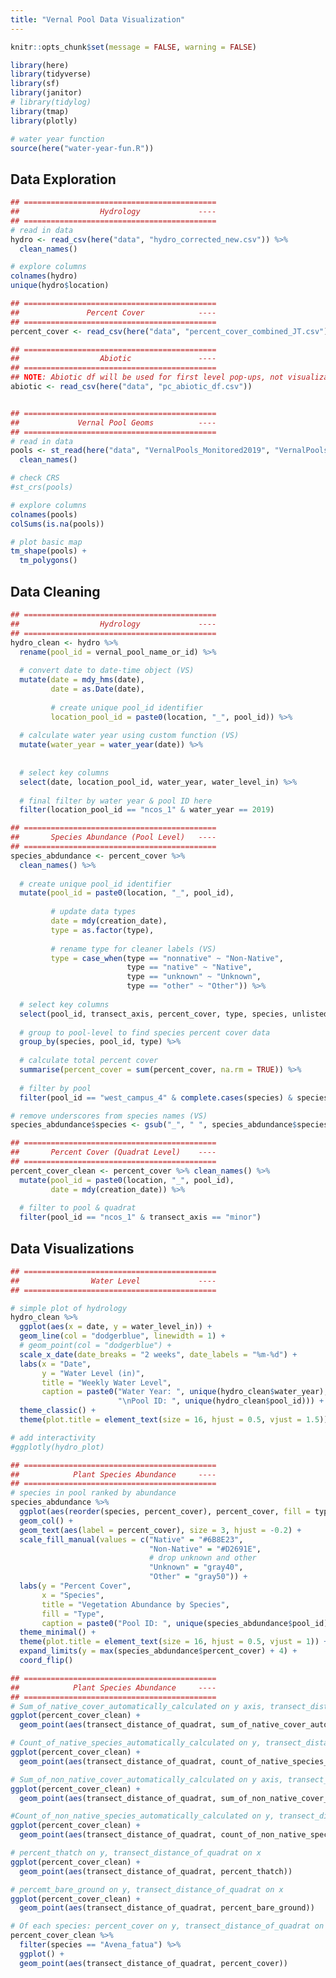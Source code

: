 ```yaml
---
title: "Vernal Pool Data Visualization"
---
```


```r
knitr::opts_chunk$set(message = FALSE, warning = FALSE)
```

```r
library(here)
library(tidyverse)
library(sf)
library(janitor)
# library(tidylog)
library(tmap)
library(plotly)

# water year function
source(here("water-year-fun.R"))
```

## Data Exploration
```r
## ===========================================
##                  Hydrology             ----
## ===========================================
# read in data 
hydro <- read_csv(here("data", "hydro_corrected_new.csv")) %>% 
  clean_names()

# explore columns
colnames(hydro)
unique(hydro$location)

## ===========================================
##               Percent Cover            ----
## ===========================================
percent_cover <- read_csv(here("data", "percent_cover_combined_JT.csv"))

## ===========================================
##                  Abiotic               ----
## ===========================================
## NOTE: Abiotic df will be used for first level pop-ups, not visualizations
abiotic <- read_csv(here("data", "pc_abiotic_df.csv"))


## ===========================================
##             Vernal Pool Geoms          ----
## ===========================================
# read in data
pools <- st_read(here("data", "VernalPools_Monitored2019", "VernalPools_Monitored2019.shp")) %>%
  clean_names()

# check CRS
#st_crs(pools)

# explore columns
colnames(pools)
colSums(is.na(pools))

# plot basic map
tm_shape(pools) +
  tm_polygons()

```


## Data Cleaning
```r
## ===========================================
##                  Hydrology             ----
## ===========================================
hydro_clean <- hydro %>% 
  rename(pool_id = vernal_pool_name_or_id) %>% 
  
  # convert date to date-time object (VS)
  mutate(date = mdy_hms(date),
         date = as.Date(date),
         
         # create unique pool_id identifier
         location_pool_id = paste0(location, "_", pool_id)) %>%
  
  # calculate water year using custom function (VS)
  mutate(water_year = water_year(date)) %>% 
  
  
  # select key columns
  select(date, location_pool_id, water_year, water_level_in) %>%
  
  # final filter by water year & pool ID here
  filter(location_pool_id == "ncos_1" & water_year == 2019)

## ===========================================
##       Species Abundance (Pool Level)   ----
## ===========================================
species_abdundance <- percent_cover %>% 
  clean_names() %>% 
  
  # create unique pool_id identifier
  mutate(pool_id = paste0(location, "_", pool_id),
         
         # update data types
         date = mdy(creation_date),
         type = as.factor(type),
         
         # rename type for cleaner labels (VS)
         type = case_when(type == "nonnative" ~ "Non-Native",
                          type == "native" ~ "Native",
                          type == "unknown" ~ "Unknown",
                          type == "other" ~ "Other")) %>% 
  
  # select key columns
  select(pool_id, transect_axis, percent_cover, type, species, unlisted_species) %>% 
  
  # group to pool-level to find species percent cover data
  group_by(species, pool_id, type) %>% 
  
  # calculate total percent cover
  summarise(percent_cover = sum(percent_cover, na.rm = TRUE)) %>% 
  
  # filter by pool
  filter(pool_id == "west_campus_4" & complete.cases(species) & species != "unlisted")

# remove underscores from species names (VS)
species_abdundance$species <- gsub("_", " ", species_abdundance$species)

## ===========================================
##       Percent Cover (Quadrat Level)    ----
## ===========================================
percent_cover_clean <- percent_cover %>% clean_names() %>%
  mutate(pool_id = paste0(location, "_", pool_id),
         date = mdy(creation_date)) %>% 
  
  # filter to pool & quadrat
  filter(pool_id == "ncos_1" & transect_axis == "minor")

```


## Data Visualizations
```r
## ===========================================
##                Water Level             ----
## ===========================================

# simple plot of hydrology
hydro_clean %>% 
  ggplot(aes(x = date, y = water_level_in)) +
  geom_line(col = "dodgerblue", linewidth = 1) +
  # geom_point(col = "dodgerblue") +
  scale_x_date(date_breaks = "2 weeks", date_labels = "%m-%d") + 
  labs(x = "Date", 
       y = "Water Level (in)", 
       title = "Weekly Water Level",
       caption = paste0("Water Year: ", unique(hydro_clean$water_year),
                        "\nPool ID: ", unique(hydro_clean$pool_id))) +
  theme_classic() +
  theme(plot.title = element_text(size = 16, hjust = 0.5, vjust = 1.5))

# add interactivity
#ggplotly(hydro_plot)

## ===========================================
##            Plant Species Abundance     ----
## ===========================================
# species in pool ranked by abundance
species_abdundance %>% 
  ggplot(aes(reorder(species, percent_cover), percent_cover, fill = type)) +
  geom_col() +
  geom_text(aes(label = percent_cover), size = 3, hjust = -0.2) +
  scale_fill_manual(values = c("Native" = "#6B8E23",
                               "Non-Native" = "#D2691E",
                               # drop unknown and other
                               "Unknown" = "gray40",
                               "Other" = "gray50")) +
  labs(y = "Percent Cover", 
       x = "Species",
       title = "Vegetation Abundance by Species",
       fill = "Type",
       caption = paste0("Pool ID: ", unique(species_abdundance$pool_id))) +
  theme_minimal() +
  theme(plot.title = element_text(size = 16, hjust = 0.5, vjust = 1)) +
  expand_limits(y = max(species_abdundance$percent_cover) + 4) +
  coord_flip()

```

```r
## ===========================================
##            Plant Species Abundance     ----
## ===========================================
# Sum_of_native_cover_automatically_calculated on y axis, transect_distance_of_quadrat on x axis
ggplot(percent_cover_clean) +
  geom_point(aes(transect_distance_of_quadrat, sum_of_native_cover_automatically_calculated))

# Count_of_native_species_automatically_calculated on y, transect_distance_of_quadrat on x
ggplot(percent_cover_clean) +
  geom_point(aes(transect_distance_of_quadrat, count_of_native_species_automatically_calculated))

# Sum_of_non_native_cover_automatically_calculated on y axis, transect_distance_of_quadrat on x axis
ggplot(percent_cover_clean) +
  geom_point(aes(transect_distance_of_quadrat, sum_of_non_native_cover_automatically_calculated))

#Count_of_non_native_species_automatically_calculated on y, transect_distance_of_quadrat on x
ggplot(percent_cover_clean) +
  geom_point(aes(transect_distance_of_quadrat, count_of_non_native_species_automatically_calculated))

# percent_thatch on y, transect_distance_of_quadrat on x
ggplot(percent_cover_clean) +
  geom_point(aes(transect_distance_of_quadrat, percent_thatch))

# percemt_bare_ground on y, transect_distance_of_quadrat on x
ggplot(percent_cover_clean) +
  geom_point(aes(transect_distance_of_quadrat, percent_bare_ground))

# Of each species: percent_cover on y, transect_distance_of_quadrat on x (should be able to toggle by species and by transect axis)
percent_cover_clean %>% 
  filter(species == "Avena_fatua") %>% 
  ggplot() +
  geom_point(aes(transect_distance_of_quadrat, percent_cover))
```





